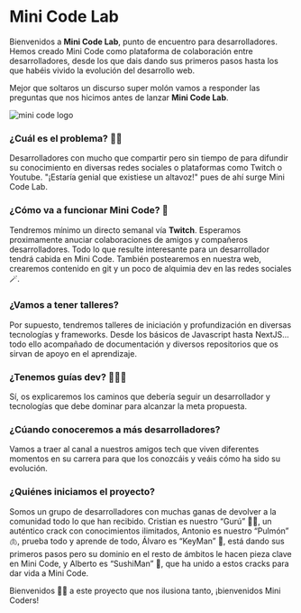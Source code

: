 # Mini Code Lab

Bienvenidos a **Mini Code Lab**, punto de encuentro para desarrolladores. Hemos creado Mini Code como plataforma de colaboración entre desarrolladores, desde los que dais dando sus primeros pasos hasta los que habéis vivido la evolución del desarrollo web.

Mejor que soltaros un discurso super molón vamos a responder las preguntas que nos hicimos antes de lanzar **Mini Code Lab**.

<img
  src="https://res.cloudinary.com/db38x6luj/image/upload/c_scale,w_600/v1642115271/articles/long-logo.png"
  alt="mini code logo"
/>

### ¿Cuál es el problema? 🤷🏽

Desarrolladores con mucho que compartir pero sin tiempo de para difundir su conocimiento en diversas redes sociales o plataformas como Twitch o Youtube. "¡Estaría genial que existiese un altavoz!" pues de ahí surge Mini Code Lab.

### ¿Cómo va a funcionar Mini Code? 🧪

Tendremos mínimo un directo semanal vía **Twitch**. Esperamos proximamente anuciar colaboraciones de amigos y compañeros desarrolladores. Todo lo que resulte interesante para un desarrollador tendrá cabida en Mini Code. También postearemos en nuestra web, crearemos contenido en git y un poco de alquimia dev en las redes sociales 🪄.

### ¿Vamos a tener talleres?

Por supuesto, tendremos talleres de iniciación y profundización en diversas tecnologías y frameworks. Desde los básicos de Javascript hasta NextJS... todo ello acompañado de documentación y diversos repositorios que os sirvan de apoyo en el aprendizaje.

### ¿Tenemos guías dev? 🧑🏻‍💻

Sí, os explicaremos los caminos que debería seguir un desarrollador y tecnologías que debe dominar para alcanzar la meta propuesta.

### ¿Cúando conoceremos a más desarrolladores?

Vamos a traer al canal a nuestros amigos tech que viven diferentes momentos en su carrera para que los conozcáis y veáis cómo ha sido su evolución.

### ¿Quiénes iniciamos el proyecto?

Somos un grupo de desarrolladores con muchas ganas de devolver a la comunidad todo lo que han recibido. Cristian es nuestro “Gurú” 🙌🏽, un auténtico crack con conocimientos ilimitados, Antonio es nuestro “Pulmón” 🫁, prueba todo y aprende de todo, Álvaro es “KeyMan” 🔑, está dando sus primeros pasos pero su dominio en el resto de ámbitos le hacen pieza clave en Mini Code, y Alberto es “SushiMan” 🍱, que ha unido a estos cracks para dar vida a Mini Code.

Bienvenidos 🖖🏼 a este proyecto que nos ilusiona tanto, ¡bienvenidos Mini Coders!
